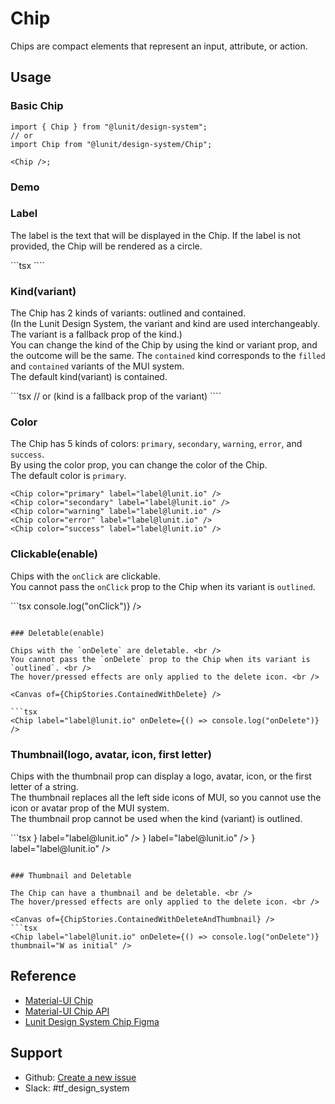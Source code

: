 

<Meta name="Chip Docs" of={ChipStories} />

# Chip

Chips are compact elements that represent an input, attribute, or action.

## Usage

### Basic Chip

```tsx
import { Chip } from "@lunit/design-system";
// or
import Chip from "@lunit/design-system/Chip";

<Chip />;
```

### Demo

<Canvas of={ChipStories.Basic} />

<Controls />

### Label

The label is the text that will be displayed in the Chip.
If the label is not provided, the Chip will be rendered as a circle.

<Canvas of={ChipStories.Contained} meta={ChipStories.Contained.meta} />
```tsx
<Chip label="label@lunit.io" />
````

### Kind(variant)

The Chip has 2 kinds of variants: outlined and contained. <br />
(In the Lunit Design System, the variant and kind are used interchangeably. The variant is a fallback prop of the kind.) <br />
You can change the kind of the Chip by using the kind or variant prop, and the outcome will be the same.
The `contained` kind corresponds to the `filled` and `contained` variants of the MUI system. <br />
The default kind(variant) is contained. <br />

<Canvas of={ChipStories.Kind} meta={ChipStories.Contained.meta} />
```tsx
<Chip variant="contained" label="label@lunit.io" />
<Chip variant="outlined" label="label@lunit.io" />
// or (kind is a fallback prop of the variant)
<Chip kind="contained" label="label@lunit.io" />
<Chip kind="outlined" label="label@lunit.io" />
````

### Color

The Chip has 5 kinds of colors: `primary`, `secondary`, `warning`, `error`, and `success`. <br />
By using the color prop, you can change the color of the Chip. <br />
The default color is `primary`.

<Canvas of={ChipStories.Color} meta={ChipStories.Contained.meta} />

```tsx
<Chip color="primary" label="label@lunit.io" />
<Chip color="secondary" label="label@lunit.io" />
<Chip color="warning" label="label@lunit.io" />
<Chip color="error" label="label@lunit.io" />
<Chip color="success" label="label@lunit.io" />
```

### Clickable(enable)

Chips with the `onClick` are clickable. <br />
You cannot pass the `onClick` prop to the Chip when its variant is `outlined`. <br />

<Canvas of={ChipStories.ContainedWithClick} />
```tsx
<Chip label="label@lunit.io" onClick={() => console.log("onClick")} />

````

### Deletable(enable)

Chips with the `onDelete` are deletable. <br />
You cannot pass the `onDelete` prop to the Chip when its variant is `outlined`. <br />
The hover/pressed effects are only applied to the delete icon. <br />

<Canvas of={ChipStories.ContainedWithDelete} />

```tsx
<Chip label="label@lunit.io" onDelete={() => console.log("onDelete")} />

````

### Thumbnail(logo, avatar, icon, first letter)

Chips with the thumbnail prop can display a logo, avatar, icon, or the first letter of a string.<br />
The thumbnail replaces all the left side icons of MUI, so you cannot use the icon or avatar prop of the MUI system. <br />
The thumbnail prop cannot be used when the kind (variant) is outlined.

<Canvas of={ChipStories.Thumbnail} />
```tsx
<Chip thumbnail={<Logo16 />} label="label@lunit.io" />
<Chip thumbnail={<Avatar16 />} label="label@lunit.io" />
<Chip thumbnail={<Success16 />} label="label@lunit.io" />
<Chip thumbnail="W as initial" label="label@lunit.io" />

````

### Thumbnail and Deletable

The Chip can have a thumbnail and be deletable. <br />
The hover/pressed effects are only applied to the delete icon. <br />

<Canvas of={ChipStories.ContainedWithDeleteAndThumbnail} />
```tsx
<Chip label="label@lunit.io" onDelete={() => console.log("onDelete")} thumbnail="W as initial" />
````

## Reference

- [Material-UI Chip](https://mui.com/material-ui/react-chip/)
- [Material-UI Chip API](https://mui.com/material-ui/api/chip/)
- [Lunit Design System Chip Figma](https://www.figma.com/file/oh2WsSLBuX30Yp589gyliB/Design-System_1.0.7_Latest?type=design&node-id=1887-7970&mode=design)

## Support

- Github: [Create a new issue](https://github.com/lunit-io/design-system/issues/new)
- Slack: #tf_design_system
